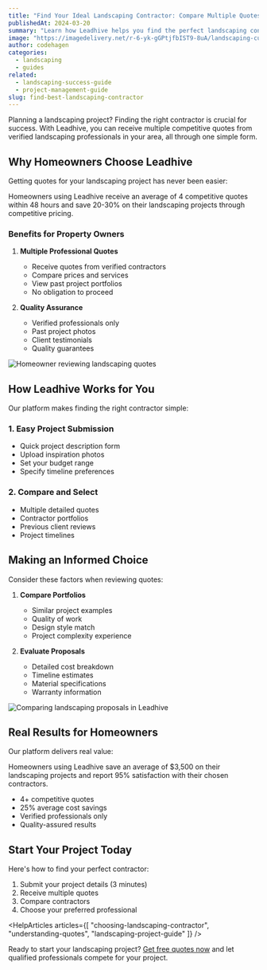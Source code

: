 ```yaml
---
title: "Find Your Ideal Landscaping Contractor: Compare Multiple Quotes Instantly"
publishedAt: 2024-03-20
summary: "Learn how Leadhive helps you find the perfect landscaping contractor by getting multiple competitive quotes from verified professionals in your area."
image: "https://imagedelivery.net/r-6-yk-gGPtjfbIST9-8uA/landscaping-customer-guide/public"
author: codehagen
categories:
  - landscaping
  - guides
related:
  - landscaping-success-guide
  - project-management-guide
slug: find-best-landscaping-contractor
---
```


Planning a landscaping project? Finding the right contractor is crucial for success. With Leadhive, you can receive multiple competitive quotes from verified landscaping professionals in your area, all through one simple form.

## Why Homeowners Choose Leadhive

Getting quotes for your landscaping project has never been easier:

<Note variant="info">
Homeowners using Leadhive receive an average of 4 competitive quotes within 48 hours and save 20-30% on their landscaping projects through competitive pricing.
</Note>

### Benefits for Property Owners

1. **Multiple Professional Quotes**
   - Receive quotes from verified contractors
   - Compare prices and services
   - View past project portfolios
   - No obligation to proceed

2. **Quality Assurance**
   - Verified professionals only
   - Past project photos
   - Client testimonials
   - Quality guarantees

<Image
  alt="Homeowner reviewing landscaping quotes"
  src="https://imagedelivery.net/r-6-yk-gGPtjfbIST9-8uA/landscaping-quotes/public"
  width={1200}
  height={675}
/>

## How Leadhive Works for You

Our platform makes finding the right contractor simple:

### 1. Easy Project Submission
- Quick project description form
- Upload inspiration photos
- Set your budget range
- Specify timeline preferences

### 2. Compare and Select
- Multiple detailed quotes
- Contractor portfolios
- Previous client reviews
- Project timelines

<Quote
  author="James Wilson"
  authorSrc="https://imagedelivery.net/r-6-yk-gGPtjfbIST9-8uA/homeowner-profile/public"
  title="Homeowner"
  company="Sydney"
  companySrc="https://imagedelivery.net/r-6-yk-gGPtjfbIST9-8uA/sydney-icon/public"
  text="I received 5 detailed quotes for my garden renovation. Being able to compare portfolios and prices helped me find the perfect contractor. The project came in under budget and looks amazing!"
/>

## Making an Informed Choice

Consider these factors when reviewing quotes:

1. **Compare Portfolios**
   - Similar project examples
   - Quality of work
   - Design style match
   - Project complexity experience

2. **Evaluate Proposals**
   - Detailed cost breakdown
   - Timeline estimates
   - Material specifications
   - Warranty information

<Image
  alt="Comparing landscaping proposals in Leadhive"
  src="https://imagedelivery.net/r-6-yk-gGPtjfbIST9-8uA/compare-landscaping/public"
  width={1200}
  height={675}
/>

## Real Results for Homeowners

Our platform delivers real value:

<Note variant="success">
Homeowners using Leadhive save an average of $3,500 on their landscaping projects and report 95% satisfaction with their chosen contractors.
</Note>

- 4+ competitive quotes
- 25% average cost savings
- Verified professionals only
- Quality-assured results

## Start Your Project Today

Here's how to find your perfect contractor:

1. Submit your project details (3 minutes)
2. Receive multiple quotes
3. Compare contractors
4. Choose your preferred professional

<HelpArticles
  articles={[
    "choosing-landscaping-contractor",
    "understanding-quotes",
    "landscaping-project-guide"
  ]}
/>

Ready to start your landscaping project? [Get free quotes now](/au/landscaping) and let qualified professionals compete for your project. 